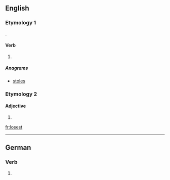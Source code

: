 ==English==

===Etymology 1===
{{suffix|lose|est|lang=en}}.

====Verb====
{{head|en}}

# {{context|archaic|lang=en}} {{second-person singular of|lose|lang=en}}

=====Anagrams=====
* [[stoles#English|stoles]]

===Etymology 2===

====Adjective====
{{head|en}}

# {{misspelling of|loosest}}

[[fr:losest]]

----
==German==

===Verb===
{{head|de}}
# {{de-verb form of|losen|2|s|k1}}
{{rfc-auto}}